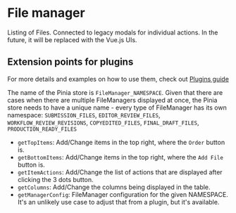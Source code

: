 

<Meta of={FileManager} />

# File manager

Listing of Files. Connected to legacy modals for individual actions. In the future, it will be replaced with the Vue.js UIs.

<ArgTypes />

## Extension points for plugins

For more details and examples on how to use them, check out [Plugins guide](..?path=/docs/guide-plugins--docs)

The name of the Pinia store is `FileManager_NAMESPACE`. Given that there are cases when there are multiple FileManagers displayed at once, the Pinia store needs to have a unique name - every type of FileManager has its own namespace: `SUBMISSION_FILES`, `EDITOR_REVIEW_FILES`, `WORKFLOW_REVIEW_REVISIONS`, `COPYEDITED_FILES`, `FINAL_DRAFT_FILES`, `PRODUCTION_READY_FILES`

- `getTopItems`: Add/Change items in the top right, where the `Order` button is.
- `getBottomItems`: Add/Change items in the top right, where the `Add File` button is.
- `getItemActions`: Add/Change the list of actions that are displayed after clicking the 3 dots button.
- `getColumns`: Add/Change the columns being displayed in the table.
- `getManagerConfig`: FileManager configuration for the given NAMESPACE. It's an unlikely use case to adjust that from a plugin, but it's available.
  <ArgTypes />
